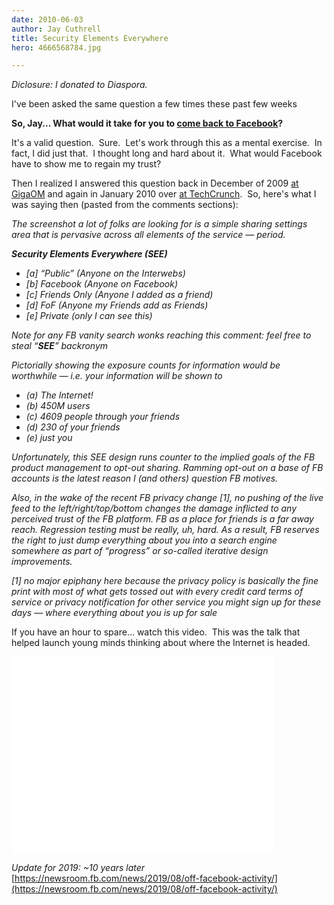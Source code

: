 ```yaml
---
date: 2010-06-03 
author: Jay Cuthrell
title: Security Elements Everywhere
hero: 4666568784.jpg

---
```


_Diclosure: I donated to Diaspora._

I've been asked the same question a few times these past few weeks

**So, Jay... What would it take for you to **[**come back to Facebook**](http://fudge.org/its-complicated/)**?**

It's a valid question.  Sure.  Let's work through this as a mental exercise.  In fact, I did just that.  I thought long and hard about it.  What would Facebook have to show me to regain my trust?

Then I realized I answered this question back in December of 2009 [at GigaOM](http://gigaom.com/2009/12/27/facebook-redesign/#comment-993127) and again in January 2010 over [at TechCrunch](http://techcrunch.com/2010/01/12/ok-you-luddites-time-to-chill-on-facebook-over-privacy/#IDComment72996686).  So, here's what I was saying then (pasted from the comments sections):

_The screenshot a lot of folks are looking for is a simple sharing  settings area that is pervasive across all elements of the service —  period._
 
**_Security Elements Everywhere (SEE)_**
 
   * _[a] “Public” (Anyone on the Interwebs)_
   * _[b] Facebook (Anyone on Facebook)_
   * _[c] Friends Only (Anyone I added as a friend)_
   * _[d] FoF (Anyone my Friends add as Friends)_
   * _[e] Private (only I can see this)_

 
_Note for any FB vanity search wonks reaching this comment: feel free  to steal “_**_SEE_**_” backronym_

 
_Pictorially showing the exposure counts for information would be  worthwhile — i.e. your information will be shown to_

   * _(a) The Internet!_
   * _(b) 450M users_
   * _(c) 4609 people through your friends_
   * _(d) 230 of your  friends_
   * _(e) just you_
 

_Unfortunately, this SEE design runs counter to the implied goals of  the FB product management to opt-out sharing.  Ramming opt-out on a base  of FB accounts is the latest reason I (and others) question FB motives._
 
_Also, in the wake of the recent FB privacy change [1], no pushing of  the live feed to the left/right/top/bottom changes the damage inflicted  to any perceived trust of the FB platform. FB as a place for friends is a  far away reach.  Regression testing must be really, uh, hard.  As a  result, FB reserves the right to just dump everything about you into a  search engine somewhere as part of “progress” or so-called iterative  design improvements._
 
_[1] no major epiphany here because the privacy policy is basically the fine print with most of what gets tossed out with every credit card  terms of service or privacy notification for other service you might  sign up for these days — where everything about you is up for sale_

If you have an hour to spare... watch this video.  This was the talk that helped launch young minds thinking about where the Internet is headed.

<iframe width="420" height="315" src="//www.youtube.com/embed/QOEMv0S8AcA" frameborder="0" allowfullscreen></iframe>

_Update for 2019: ~10 years later_ [https://newsroom.fb.com/news/2019/08/off-facebook-activity/](https://newsroom.fb.com/news/2019/08/off-facebook-activity/)
